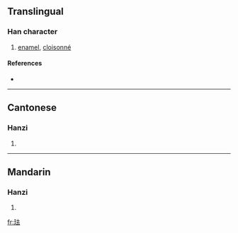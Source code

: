{{also|琺}}
==Translingual==

===Han character===
{{Han char|rn=96|rad=玉|as=05|sn=9|four=|canj=一土土戈 (MGGI)}}

# [[enamel]], [[cloisonné]]

====References====
* {{Han ref|kx=0730.081|dkj=20934|dj=1141.200|hdz=80018.170|uh=73D0|ud=29648}}

----

==Cantonese==

===Hanzi===
{{yue-hanzi|jyut=|y=faat3|tra=琺}}

# {{defn|Cantonese|sort=玉05}}

----

==Mandarin==

===Hanzi===
{{cmn-hanzi|tra=琺|pin=[[fà]] ([[fa4]])|wg=fa<sup>4</sup>}}

# {{defn|Mandarin|sort=玉05}}

[[fr:珐]]